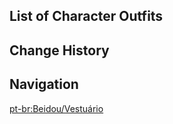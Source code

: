 {{CharacterTabs}}

==List of Character Outfits==
{{Outfits by Category Table|Beidou Outfits|nocharacter=1}}

==Change History==
{{Change History|1.0}}

==Navigation==
{{Character Navbox|link type=outfits}}
[[pt-br:Beidou/Vestuário]]